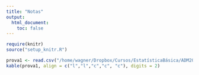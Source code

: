 ```yaml
---
title: "Notas"
output:
  html_document:
    toc: false
---
```


```r
require(knitr)
source("setup_knitr.R")
```


```r
prova1 <- read.csv("/home/wagner/Dropbox/Cursos/EstatísticaBásica/ADM20172/Notas.csv", header = TRUE)
kable(prova1, align = c("l","l","c","c", "c"), digits = 2)
```